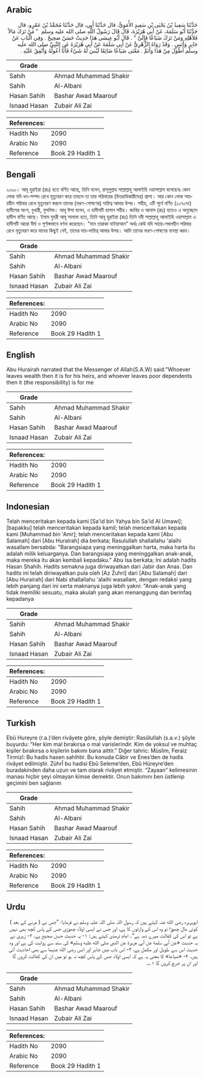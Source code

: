 ## Arabic


<div dir="rtl" lang="ar" style={{fontSize:'larger',backgroundColor:'#f8f9fa',padding:20}}>
حَدَّثَنَا سَعِيدُ بْنُ يَحْيَى بْنِ سَعِيدٍ الأُمَوِيُّ، قال حَدَّثَنَا أَبِي، قال حَدَّثَنَا مُحَمَّدُ بْنُ عَمْرٍو، قال حَدَّثَنَا أَبُو سَلَمَةَ، عَنْ أَبِي هُرَيْرَةَ، قَالَ قَالَ رَسُولُ اللَّهِ صلى الله عليه وسلم ‏ "‏ مَنْ تَرَكَ مَالاً فَلأَهْلِهِ وَمَنْ تَرَكَ ضَيَاعًا فَإِلَىَّ ‏"‏ ‏.‏ قَالَ أَبُو عِيسَى هَذَا حَدِيثٌ حَسَنٌ صَحِيحٌ ‏.‏ وَفِي الْبَابِ عَنْ جَابِرٍ وَأَنَسٍ ‏.‏ وَقَدْ رَوَاهُ الزُّهْرِيُّ عَنْ أَبِي سَلَمَةَ عَنْ أَبِي هُرَيْرَةَ عَنِ النَّبِيِّ صلى الله عليه وسلم أَطْوَلَ مِنْ هَذَا وَأَتَمَّ ‏.‏ مَعْنَى ضَيَاعًا ضَائِعًا لَيْسَ لَهُ شَيْءٌ فَأَنَا أَعُولُهُ وَأُنْفِقُ عَلَيْهِ ‏.‏
</div>
<div style={{backgroundColor:'#f8f9fa',padding:20, marginBottom: 10}}><table> <thead> <tr> <th>Grade</th> <th></th> </tr> </thead> <tbody> <tr><td>Sahih</td><td>Ahmad Muhammad Shakir</td></tr><tr><td>Sahih</td><td>Al-Albani</td></tr><tr><td>Hasan Sahih</td><td>Bashar Awad Maarouf</td></tr><tr><td>Isnaad Hasan</td><td>Zubair Ali Zai</td></tr></tbody></table><table> <thead> <tr> <th>References:</th> <th></th> </tr> </thead> <tbody><tr><td>Hadith No</td><td>2090</td></tr><tr><td>Arabic No</td><td>2090</td></tr><tr><td>Reference</td><td>Book 29 Hadith 1</td></tr></tbody></table></div>

## Bengali


<div dir="ltr" lang="bn" style={{fontSize:'larger',backgroundColor:'#f8f9fa',padding:20}}>
২০৯০। আবূ হুরাইরা (রাঃ) হতে বর্ণিত আছে, তিনি বলেন, রাসূলুল্লাহ সাল্লাল্লাহু আলাইহি ওয়াসাল্লাম বলেছেনঃ কোন লোক যদি ধন-সম্পদ রেখে মৃত্যুবরণ করে তাহলে তা তার পরিবারের (উত্তরাধিকারীদের) প্রাপ্য। আর কোন লোক সহায়হীন পরিবার রেখে মৃত্যুবরণ করলে তাদের (ভরণ-পোষণের) দায়িত্ব আমার উপর। সহীহ, এটি পূর্বে বর্ণিত (১০৭০নং) হাদীসের অংশ, বুখারী, মুসলিম। আবূ ঈসা বলেন, এ হাদীসটি হাসান সহীহ। জাবির ও আনাস (রাঃ) হতেও এ অনুচ্ছেদে হাদীস বর্ণিত আছে। ইমাম যুহরী আবূ সালামা হতে, তিনি আবূ হুরাইরা (রাঃ) তিনি নবী সাল্লাল্লাহু আলাইহি ওয়াসাল্লাম এ হাদীসটি আরো দীর্ঘ ও পূর্ণাঙ্গভাবে বর্ণনা করেছেন। "মান তারাকা যাইয়াআন” অর্থঃ কেউ যদি সহায়-সম্বলহীন পরিবার রেখে মৃত্যুবরণ করে যাদের কিছুই নেই, তাদের দায়-দায়িত্ব আমার উপর। আমি তাদের ভরণ-পোষণের ব্যবস্থা করব।
</div>
<div style={{backgroundColor:'#f8f9fa',padding:20, marginBottom: 10}}><table> <thead> <tr> <th>Grade</th> <th></th> </tr> </thead> <tbody> <tr><td>Sahih</td><td>Ahmad Muhammad Shakir</td></tr><tr><td>Sahih</td><td>Al-Albani</td></tr><tr><td>Hasan Sahih</td><td>Bashar Awad Maarouf</td></tr><tr><td>Isnaad Hasan</td><td>Zubair Ali Zai</td></tr></tbody></table><table> <thead> <tr> <th>References:</th> <th></th> </tr> </thead> <tbody><tr><td>Hadith No</td><td>2090</td></tr><tr><td>Arabic No</td><td>2090</td></tr><tr><td>Reference</td><td>Book 29 Hadith 1</td></tr></tbody></table></div>

## English


<div dir="ltr" lang="en" style={{fontSize:'larger',backgroundColor:'#f8f9fa',padding:20}}>
Abu Hurairah narrated that the Messenger of Allah(S.A.W) said:"Whoever leaves wealth then it is for his heirs, and whoever leaves poor dependents then it (the responsibility) is for me
</div>
<div style={{backgroundColor:'#f8f9fa',padding:20, marginBottom: 10}}><table> <thead> <tr> <th>Grade</th> <th></th> </tr> </thead> <tbody> <tr><td>Sahih</td><td>Ahmad Muhammad Shakir</td></tr><tr><td>Sahih</td><td>Al-Albani</td></tr><tr><td>Hasan Sahih</td><td>Bashar Awad Maarouf</td></tr><tr><td>Isnaad Hasan</td><td>Zubair Ali Zai</td></tr></tbody></table><table> <thead> <tr> <th>References:</th> <th></th> </tr> </thead> <tbody><tr><td>Hadith No</td><td>2090</td></tr><tr><td>Arabic No</td><td>2090</td></tr><tr><td>Reference</td><td>Book 29 Hadith 1</td></tr></tbody></table></div>

## Indonesian


<div dir="ltr" lang="id" style={{fontSize:'larger',backgroundColor:'#f8f9fa',padding:20}}>
Telah menceritakan kepada kami [Sa'id bin Yahya bin Sa'id Al Umawi]; [bapakku] telah menceritakan kepada kamil; telah menceritakan kepada kami [Muhammad bin 'Amr]; telah menceritakan kepada kami [Abu Salamah] dari [Abu Hurairah] dia berkata; Rasulullah shallallahu 'alaihi wasallam bersabda: "Barangsiapa yang meninggalkan harta, maka harta itu adalah milik keluarganya. Dan barangsiapa yang meninggalkan anak-anak, maka mereka itu akan kembali kepadaku." Abu Isa berkata; Ini adalah hadits Hasan Shahih. Hadits semakna juga diriwayatkan dari Jabir dan Anas. Dan hadits ini telah diriwayatkan pula oleh [Az Zuhri] dari [Abu Salamah] dari [Abu Hurairah] dari Nabi shallallahu 'alaihi wasallam, dengan redaksi yang lebih panjang dari ini serta maknanya juga lebih yakni: "Anak-anak yang tidak memiliki sesuatu, maka akulah yang akan menanggung dan berinfaq kepadanya
</div>
<div style={{backgroundColor:'#f8f9fa',padding:20, marginBottom: 10}}><table> <thead> <tr> <th>Grade</th> <th></th> </tr> </thead> <tbody> <tr><td>Sahih</td><td>Ahmad Muhammad Shakir</td></tr><tr><td>Sahih</td><td>Al-Albani</td></tr><tr><td>Hasan Sahih</td><td>Bashar Awad Maarouf</td></tr><tr><td>Isnaad Hasan</td><td>Zubair Ali Zai</td></tr></tbody></table><table> <thead> <tr> <th>References:</th> <th></th> </tr> </thead> <tbody><tr><td>Hadith No</td><td>2090</td></tr><tr><td>Arabic No</td><td>2090</td></tr><tr><td>Reference</td><td>Book 29 Hadith 1</td></tr></tbody></table></div>

## Turkish


<div dir="ltr" lang="tr" style={{fontSize:'larger',backgroundColor:'#f8f9fa',padding:20}}>
Ebû Hureyre (r.a.)’den rivâyete göre, şöyle demiştir: Rasûlullah (s.a.v.) şöyle buyurdu: “Her kim mal bırakırsa o mal varislerindir. Kim de yoksul ve muhtaç kişiler bırakırsa o kişilerin bakımı bana aittir.” Diğer tahric: Müslim, Feraiz Tirmizî: Bu hadis hasen sahihtir. Bu konuda Câbir ve Enes’den de hadis rivâyet edilmiştir. ZührÎ bu hadisi Ebû Seleme’den, Ebû Hüreyre’den buradakinden daha uzun ve tam olarak rivâyet etmiştir. “Zayaan” kelimesinin manası hiçbir şeyi olmayan kimse demektir. Onun bakımını ben üstlenip geçimini ben sağlarım
</div>
<div style={{backgroundColor:'#f8f9fa',padding:20, marginBottom: 10}}><table> <thead> <tr> <th>Grade</th> <th></th> </tr> </thead> <tbody> <tr><td>Sahih</td><td>Ahmad Muhammad Shakir</td></tr><tr><td>Sahih</td><td>Al-Albani</td></tr><tr><td>Hasan Sahih</td><td>Bashar Awad Maarouf</td></tr><tr><td>Isnaad Hasan</td><td>Zubair Ali Zai</td></tr></tbody></table><table> <thead> <tr> <th>References:</th> <th></th> </tr> </thead> <tbody><tr><td>Hadith No</td><td>2090</td></tr><tr><td>Arabic No</td><td>2090</td></tr><tr><td>Reference</td><td>Book 29 Hadith 1</td></tr></tbody></table></div>

## Urdu


<div dir="rtl" lang="ur" style={{fontSize:'larger',backgroundColor:'#f8f9fa',padding:20}}>
ابوہریرہ رضی الله عنہ کہتے ہیں کہ رسول اللہ صلی اللہ علیہ وسلم نے فرمایا: ”جس نے ( مرنے کے بعد ) کوئی مال چھوڑا تو وہ اس کے وارثوں کا ہے، اور جس نے ایسی اولاد چھوڑی جس کے پاس کچھ بھی نہیں ہے تو اس کی کفالت میرے ذمہ ہے“۔ امام ترمذی کہتے ہیں: ۱- یہ حدیث حسن صحیح ہے، ۲- زہری نے یہ حدیث «عن أبي سلمة عن أبي هريرة عن النبي صلى الله عليه وسلم» کی سند سے روایت کی ہے اور وہ حدیث اس سے طویل اور مکمل ہے، ۳- اس باب میں جابر اور انس رضی الله عنہما سے بھی احادیث آئی ہیں، ۴- «ضياعا» کا معنی یہ ہے کہ ایسی اولاد جس کے پاس کچھ نہ ہو تو میں ان کی کفالت کروں گا اور ان پر خرچ کروں گا ۱؎۔
</div>
<div style={{backgroundColor:'#f8f9fa',padding:20, marginBottom: 10}}><table> <thead> <tr> <th>Grade</th> <th></th> </tr> </thead> <tbody> <tr><td>Sahih</td><td>Ahmad Muhammad Shakir</td></tr><tr><td>Sahih</td><td>Al-Albani</td></tr><tr><td>Hasan Sahih</td><td>Bashar Awad Maarouf</td></tr><tr><td>Isnaad Hasan</td><td>Zubair Ali Zai</td></tr></tbody></table><table> <thead> <tr> <th>References:</th> <th></th> </tr> </thead> <tbody><tr><td>Hadith No</td><td>2090</td></tr><tr><td>Arabic No</td><td>2090</td></tr><tr><td>Reference</td><td>Book 29 Hadith 1</td></tr></tbody></table></div>